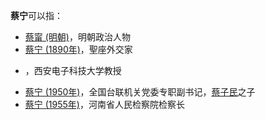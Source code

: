 '''蔡宁'''可以指：
* [[蔡甯_(明朝)|蔡甯 (明朝)]]，明朝政治人物
* [[蔡宁_(1890年)|蔡宁 (1890年)]]，聖座外交家
* {{link-en|蔡宁 (1946年)|Ning Cai}}，西安电子科技大学教授
* [[蔡宁_(1950年)|蔡宁 (1950年)]]，全国台联机关党委专职副书记，[[蔡子民|蔡子民]]之子
* [[蔡宁_(1955年)|蔡宁 (1955年)]]，河南省人民检察院检察长

{{disambig|cat=二字蔡姓人名消歧義|ning}}